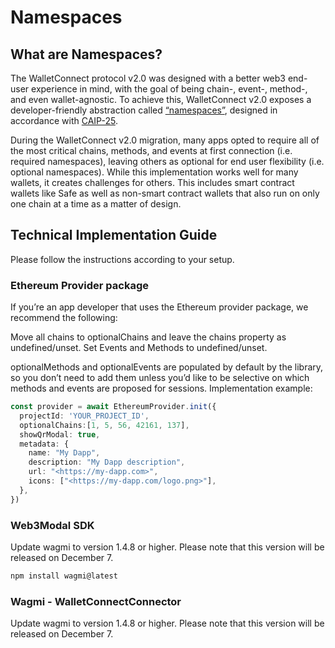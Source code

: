 # Namespaces

## What are Namespaces?

The WalletConnect protocol v2.0 was designed with a better web3 end-user experience in mind, with the goal of being chain-, event-, method-, and even wallet-agnostic. To achieve this, WalletConnect v2.0 exposes a developer-friendly abstraction called [“namespaces”](https://docs.walletconnect.com/advanced/glossary#namespaces), designed in accordance with [CAIP-25](https://github.com/ChainAgnostic/CAIPs/blob/main/CAIPs/caip-25.md).

During the WalletConnect v2.0 migration, many apps opted to require all of the most critical chains, methods, and events at first connection (i.e. required namespaces), leaving others as optional for end user flexibility (i.e. optional namespaces). While this implementation works well for many wallets, it creates challenges for others. This includes smart contract wallets like Safe as well as non-smart contract wallets that also run on only one chain at a time as a matter of design.

## Technical Implementation Guide

Please follow the instructions according to your setup. 

### Ethereum Provider package
If you’re an app developer that uses the Ethereum provider package, we recommend the following:

Move all chains to optionalChains and leave the chains property as undefined/unset.
Set Events and Methods to undefined/unset.  

optionalMethods and optionalEvents are populated by default by the library, so you don’t need to add them unless you’d like to be selective on which methods and events are proposed for sessions.
Implementation example:

```ts
const provider = await EthereumProvider.init({
  projectId: 'YOUR_PROJECT_ID',
  optionalChains:[1, 5, 56, 42161, 137],
  showQrModal: true,
  metadata: {
    name: "My Dapp",
    description: "My Dapp description",
    url: "<https://my-dapp.com>",
    icons: ["<https://my-dapp.com/logo.png>"],
  },
})
```

### Web3Modal SDK

Update wagmi to version 1.4.8 or higher. Please note that this version will be released on December 7. 

```bash npm2yarn
npm install wagmi@latest
```

### Wagmi - WalletConnectConnector

Update wagmi to version 1.4.8 or higher. Please note that this version will be released on December 7.

